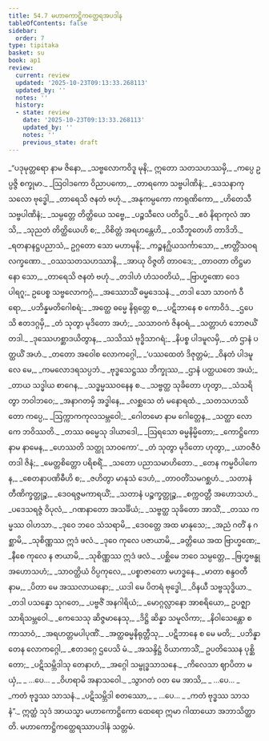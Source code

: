```yaml
---
title: 54.7 မဟာကောဋ္ဌိကတ္ထေရအပဒါန
tableOfContents: false
sidebar:
  order: 7
type: tipitaka
basket: su
book: ap1
review:
  current: review
  updated: '2025-10-23T09:13:33.268113'
  updated_by: ''
  notes: ''
  history:
  - state: review
    date: '2025-10-23T09:13:33.268113'
    updated_by: ''
    notes: ''
    previous_state: draft
---
```



<ReviewStatus review={frontmatter.review} showDetails={true} />

<HypothesisAnnotation frontmatter={frontmatter} />

<DynamicBreadcrumb />

<Division number="221" book="ap1" e="ch" v="20" p="415">

<Paragraph number="7180" type="verses" book="ap1">
_“ပဒုမုတ္တရော နာမ ဇိနော,_  
_သဗ္ဗလောကဝိဒူ မုနိ;_  
ဣတော သတသဟဿမှိ,_  
_ကပ္ပေ ဥပ္ပဇ္ဇိ စက္ခုမာ._  

</Paragraph>

</Division>
<Division number="222" book="ap1" e="ch" v="20" p="415">

<Paragraph number="7181" type="verses" book="ap1">
_ဩဝါဒကော ဝိညာပကော,_  
_တာရကော သဗ္ဗပါဏိနံ;_  
_ဒေသနာကုသလော ဗုဒ္ဓေါ,_  
_တာရေသိ ဇနတံ ဗဟုံ._  

</Paragraph>

</Division>
<Division number="223" book="ap1" e="ch" v="20" p="415">

<Paragraph number="7182" type="verses" book="ap1">
_အနုကမ္ပကော ကာရုဏိကော,_  
_ဟိတေသီ သဗ္ဗပါဏိနံ;_  
_သမ္ပတ္တေ တိတ္ထိယေ သဗ္ဗေ,_  
_ပဉ္စသီလေ ပတိဋ္ဌပိ._  

</Paragraph>

</Division>
<Division number="224" book="ap1" e="ch" v="20" p="415">

<Paragraph number="7183" type="verses" book="ap1">
_ဧဝံ နိရာကုလံ အာသိ,_  
_သုညတံ တိတ္ထိယေဟိ စ;_  
_ဝိစိတ္တံ အရဟန္တေဟိ,_  
_ဝသီဘူတေဟိ တာဒိဘိ._  

</Paragraph>

</Division>
<Division number="225" book="ap1" e="ch" v="20" p="415">

<Paragraph number="7184" type="verses" book="ap1">
_ရတနာနဋ္ဌပညာသံ,_  
ဥဂ္ဂတော သော မဟာမုနိ;_  
_ကဉ္စနဂ္ဃိယသင်္ကာသော,_  
_ဗာတ္တိံသဝရလက္ခဏော._  

</Paragraph>

</Division>
<Division number="226" book="ap1" e="ch" v="20" p="415">

<Paragraph number="7185" type="verses" book="ap1">
_ဝဿသတသဟဿာနိ,_  
_အာယု ဝိဇ္ဇတိ တာဝဒေ;_  
_တာဝတာ တိဋ္ဌမာနော သော,_  
_တာရေသိ ဇနတံ ဗဟုံ._  

</Paragraph>

</Division>
<Division number="227" book="ap1" e="ch" v="20" p="415">

<Paragraph number="7186" type="verses" book="ap1">
_တဒါဟံ ဟံသဝတိယံ,_  
_ဗြာဟ္မဏော ဝေဒပါရဂူ;_  
ဥပေစ္စ သဗ္ဗလောကဂ္ဂံ,_  
_အဿောသိံ ဓမ္မဒေသနံ._  

</Paragraph>

</Division>
<Division number="228" book="ap1" e="ch" v="20" p="415">

<Paragraph number="7187" type="verses" book="ap1">
_တဒါ သော သာဝကံ ဝီရော,_  
_ပဘိန္နမတိဂေါစရံ;_  
_အတ္ထေ ဓမ္မေ နိရုတ္တေ စ,_  
_ပဋိဘာနေ စ ကောဝိဒံ._  

</Paragraph>

</Division>
<Division number="229" book="ap1" e="ch" v="20" p="415">

<Paragraph number="7188" type="verses" book="ap1">
_ဌပေသိ ဧတဒဂ္ဂမှိ,_  
_တံ သုတွာ မုဒိတော အဟံ;_  
_သသာဝကံ ဇိနဝရံ,_  
_သတ္တာဟံ ဘောဇယိံ တဒါ._  

</Paragraph>

</Division>
<Division number="230" book="ap1" e="ch" v="20" p="416">

<Paragraph number="7189" type="verses" book="ap1">
_ဒုဿေဟစ္ဆာဒယိတွာန,_  
_သသိဿံ ဗုဒ္ဓိသာဂရံ;_  
_နိပစ္စ ပါဒမူလမှိ,_  
_တံ ဌာနံ ပတ္ထယိံ အဟံ._  

</Paragraph>

</Division>
<Division number="231" book="ap1" e="ch" v="20" p="416">

<Paragraph number="7190" type="verses" book="ap1">
_တတော အဝေါစ လောကဂ္ဂေါ,_  
_‘ပဿထေတံ ဒိဇုတ္တမံ;_  
_ဝိနတံ ပါဒမူလေ မေ,_  
_ကမလောဒရသပ္ပဘံ._  

</Paragraph>

</Division>
<Division number="232" book="ap1" e="ch" v="20" p="416">

<Paragraph number="7191" type="verses" book="ap1">
_ဗုဒ္ဓသေဋ္ဌဿ ဘိက္ခုဿ,_  
_ဌာနံ ပတ္ထယတေ အယံ;_  
_တာယ သဒ္ဓါယ စာဂေန,_  
_သဒ္ဓမ္မဿဝနေန စ._  

</Paragraph>

</Division>
<Division number="233" book="ap1" e="ch" v="20" p="416">

<Paragraph number="7192" type="verses" book="ap1">
_သဗ္ဗတ္ထ သုခိတော ဟုတွာ,_  
_သံသရိတွာ ဘဝါဘဝေ;_  
_အနာဂတမှိ အဒ္ဓါနေ,_  
_လစ္ဆသေ တံ မနောရထံ._  

</Paragraph>

</Division>
<Division number="234" book="ap1" e="ch" v="20" p="416">

<Paragraph number="7193" type="verses" book="ap1">
_သတသဟဿိတော ကပ္ပေ,_  
_ဩက္ကာကကုလသမ္ဘဝေါ;_  
_ဂေါတမော နာမ ဂေါတ္တေန,_  
_သတ္ထာ လောကေ ဘဝိဿတိ._  

</Paragraph>

</Division>
<Division number="235" book="ap1" e="ch" v="20" p="416">

<Paragraph number="7194" type="verses" book="ap1">
_တဿ ဓမ္မေသု ဒါယာဒေါ,_  
_ဩရသော ဓမ္မနိမ္မိတော;_  
_ကောဋ္ဌိကော နာမ နာမေန,_  
_ဟေဿတိ သတ္ထု သာဝကော’._  

</Paragraph>

</Division>
<Division number="236" book="ap1" e="ch" v="20" p="416">

<Paragraph number="7195" type="verses" book="ap1">
_တံ သုတွာ မုဒိတော ဟုတွာ,_  
_ယာဝဇီဝံ တဒါ ဇိနံ;_  
_မေတ္တစိတ္တော ပရိစရိံ,_  
_သတော ပညာသမာဟိတော._  

</Paragraph>

</Division>
<Division number="237" book="ap1" e="ch" v="20" p="416">

<Paragraph number="7196" type="verses" book="ap1">
_တေန ကမ္မဝိပါကေန,_  
_စေတနာပဏိဓီဟိ စ;_  
_ဇဟိတွာ မာနုသံ ဒေဟံ,_  
_တာဝတိံသမဂစ္ဆဟံ._  

</Paragraph>

</Division>
<Division number="238" book="ap1" e="ch" v="20" p="416">

<Paragraph number="7197" type="verses" book="ap1">
_သတာနံ တီဏိက္ခတ္တုဉ္စ,_  
_ဒေဝရဇ္ဇမကာရယိံ;_  
_သတာနံ ပဉ္စက္ခတ္တုဉ္စ,_  
_စက္ကဝတ္တီ အဟောသဟံ._  

</Paragraph>

</Division>
<Division number="239" book="ap1" e="ch" v="20" p="416">

<Paragraph number="7198" type="verses" book="ap1">
_ပဒေသရဇ္ဇံ ဝိပုလံ,_  
_ဂဏနာတော အသင်္ခိယံ;_  
_သဗ္ဗတ္ထ သုခိတော အာသိံ,_  
_တဿ ကမ္မဿ ဝါဟသာ._  

</Paragraph>

</Division>
<Division number="240" book="ap1" e="ch" v="20" p="416">

<Paragraph number="7199" type="verses" book="ap1">
_ဒုဝေ ဘဝေ သံသရာမိ,_  
_ဒေဝတ္တေ အထ မာနုသေ;_  
_အညံ ဂတိံ န ဂစ္ဆာမိ,_  
_သုစိဏ္ဏဿ ဣဒံ ဖလံ._  

</Paragraph>

</Division>
<Division number="241" book="ap1" e="ch" v="20" p="417">

<Paragraph number="7200" type="verses" book="ap1">
_ဒုဝေ ကုလေ ပဇာယာမိ,_  
_ခတ္တိယေ အထ ဗြာဟ္မဏေ;_  
_နီစေ ကုလေ န ဇာယာမိ,_  
_သုစိဏ္ဏဿ ဣဒံ ဖလံ._  

</Paragraph>

</Division>
<Division number="242" book="ap1" e="ch" v="20" p="417">

<Paragraph number="7201" type="verses" book="ap1">
_ပစ္ဆိမေ ဘဝေ သမ္ပတ္တေ,_  
_ဗြဟ္မဗန္ဓု အဟောသဟံ;_  
_သာဝတ္ထိယံ ဝိပ္ပကုလေ,_  
_ပစ္စာဇာတော မဟဒ္ဓနေ._  

</Paragraph>

</Division>
<Division number="243" book="ap1" e="ch" v="20" p="417">

<Paragraph number="7202" type="verses" book="ap1">
_မာတာ စန္ဒဝတီ နာမ,_  
_ပိတာ မေ အဿလာယနော;_  
_ယဒါ မေ ပိတရံ ဗုဒ္ဓေါ,_  
_ဝိနယီ သဗ္ဗသုဒ္ဓိယာ._  

</Paragraph>

</Division>
<Division number="244" book="ap1" e="ch" v="20" p="417">

<Paragraph number="7203" type="verses" book="ap1">
_တဒါ ပသန္နော သုဂတေ,_  
_ပဗ္ဗဇိံ အနဂါရိယံ;_  
_မောဂ္ဂလ္လာနော အာစရိယော,_  
ဥပဇ္ဈာ သာရိသမ္ဘဝေါ._  

</Paragraph>

</Division>
<Division number="245" book="ap1" e="ch" v="20" p="417">

<Paragraph number="7204" type="verses" book="ap1">
_ကေသေသု ဆိဇ္ဇမာနေသု,_  
_ဒိဋ္ဌိ ဆိန္နာ သမူလိကာ;_  
_နိဝါသေန္တော စ ကာသာဝံ,_  
_အရဟတ္တမပါပုဏိံ._  

</Paragraph>

</Division>
<Division number="246" book="ap1" e="ch" v="20" p="417">

<Paragraph number="7205" type="verses" book="ap1">
_အတ္ထဓမ္မနိရုတ္တီသု,_  
_ပဋိဘာနေ စ မေ မတိ;_  
_ပဘိန္နာ တေန လောကဂ္ဂေါ,_  
_ဧတဒဂ္ဂေ ဌပေသိ မံ._  

</Paragraph>

</Division>
<Division number="247" book="ap1" e="ch" v="20" p="417">

<Paragraph number="7206" type="verses" book="ap1">
_အသန္ဒိဋ္ဌံ ဝိယာကာသိံ,_  
ဥပတိဿေန ပုစ္ဆိတော;_  
_ပဋိသမ္ဘိဒါသု တေနာဟံ,_  
_အဂ္ဂေါ သမ္ဗုဒ္ဓသာသနေ._  

</Paragraph>

</Division>
<Division number="248" book="ap1" e="ch" v="20" p="417">

<Paragraph number="7207" type="verses" book="ap1">
_ကိလေသာ ဈာပိတာ မယှံ,_  
_ …ပေ… _  
_ဝိဟရာမိ အနာသဝေါ._  

</Paragraph>

</Division>
<Division number="249" book="ap1" e="ch" v="20" p="417">

<Paragraph number="7208" type="verses" book="ap1">
_သွာဂတံ ဝတ မေ အာသိ,_  
_ …ပေ… _  
_ကတံ ဗုဒ္ဓဿ သာသနံ._  

</Paragraph>

</Division>
<Division number="250" book="ap1" e="ch" v="20" p="417">

<Paragraph number="7209" type="verses" book="ap1">
_ပဋိသမ္ဘိဒါ စတဿော,_  
_ …ပေ… _  
_ကတံ ဗုဒ္ဓဿ သာသနံ”._  

</Paragraph>

<Paragraph number="7210" book="ap1">
ဣတ္ထံ သုဒံ အာယသ္မာ မဟာကောဋ္ဌိကော ထေရော ဣမာ ဂါထာယော အဘာသိတ္ထာတိ.

</Paragraph>
</Division>

<Paragraph number="7211" type="center" book="ap1">
မဟာကောဋ္ဌိကတ္ထေရဿာပဒါနံ သတ္တမံ.
</Paragraph>